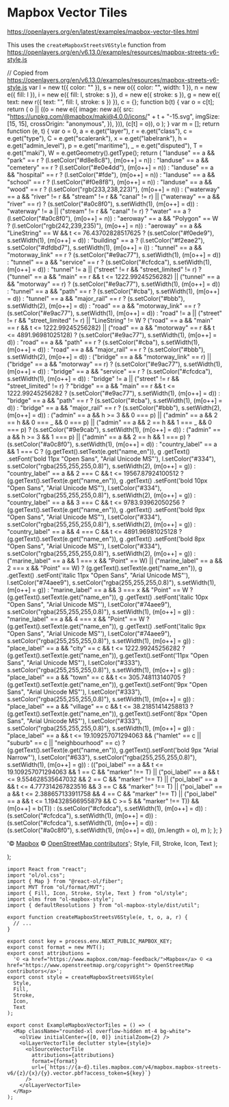 # Mapbox Vector Tiles

https://openlayers.org/en/latest/examples/mapbox-vector-tiles.html

This uses the `createMapboxStreetsV6Style` function from https://openlayers.org/en/v6.13.0/examples/resources/mapbox-streets-v6-style.js

  // Copied from https://openlayers.org/en/v6.13.0/examples/resources/mapbox-streets-v6-style.js
  var l = new t({ color: "" }),
    s = new o({ color: "", width: 1 }),
    n = new e({ fill: l }),
    i = new e({ fill: l, stroke: s }),
    d = new e({ stroke: s }),
    g = new e({ text: new r({ text: "", fill: l, stroke: s }) }),
    c = {};
  function b(t) {
    var o = c[t];
    return (
      o ||
        ((o = new e({
          image: new a({
            src: "https://unpkg.com/@mapbox/maki@4.0.0/icons/" + t + "-15.svg",
            imgSize: [15, 15],
            crossOrigin: "anonymous",
          }),
        })),
        (c[t] = o)),
      o
    );
  }
  var m = [];
  return function (e, t) {
    var o = 0,
      a = e.get("layer"),
      r = e.get("class"),
      c = e.get("type"),
      C = e.get("scalerank"),
      x = e.get("labelrank"),
      h = e.get("admin_level"),
      p = e.get("maritime"),
      _ = e.get("disputed"),
      T = e.get("maki"),
      W = e.getGeometry().getType();
    return (
      "landuse" == a && "park" == r
        ? (l.setColor("#d8e8c8"), (m[o++] = n))
        : "landuse" == a && "cemetery" == r
        ? (l.setColor("#e0e4dd"), (m[o++] = n))
        : "landuse" == a && "hospital" == r
        ? (l.setColor("#fde"), (m[o++] = n))
        : "landuse" == a && "school" == r
        ? (l.setColor("#f0e8f8"), (m[o++] = n))
        : "landuse" == a && "wood" == r
        ? (l.setColor("rgb(233,238,223)"), (m[o++] = n))
        : ("waterway" == a && "river" != r && "stream" != r && "canal" != r) ||
          ("waterway" == a && "river" == r)
        ? (s.setColor("#a0c8f0"), s.setWidth(1), (m[o++] = d))
        : "waterway" != a || ("stream" != r && "canal" != r)
        ? "water" == a
          ? (l.setColor("#a0c8f0"), (m[o++] = n))
          : "aeroway" == a && "Polygon" == W
          ? (l.setColor("rgb(242,239,235)"), (m[o++] = n))
          : "aeroway" == a && "LineString" == W && t <= 76.43702828517625
          ? (s.setColor("#f0ede9"), s.setWidth(1), (m[o++] = d))
          : "building" == a
          ? (l.setColor("#f2eae2"),
            s.setColor("#dfdbd7"),
            s.setWidth(1),
            (m[o++] = i))
          : "tunnel" == a && "motorway_link" == r
          ? (s.setColor("#e9ac77"), s.setWidth(1), (m[o++] = d))
          : "tunnel" == a && "service" == r
          ? (s.setColor("#cfcdca"), s.setWidth(1), (m[o++] = d))
          : "tunnel" != a || ("street" != r && "street_limited" != r)
          ? ("tunnel" == a && "main" == r && t <= 1222.99245256282) ||
            ("tunnel" == a && "motorway" == r)
            ? (s.setColor("#e9ac77"), s.setWidth(1), (m[o++] = d))
            : "tunnel" == a && "path" == r
            ? (s.setColor("#cba"), s.setWidth(1), (m[o++] = d))
            : "tunnel" == a && "major_rail" == r
            ? (s.setColor("#bbb"), s.setWidth(2), (m[o++] = d))
            : "road" == a && "motorway_link" == r
            ? (s.setColor("#e9ac77"), s.setWidth(1), (m[o++] = d))
            : "road" != a ||
              ("street" != r && "street_limited" != r) ||
              "LineString" != W
            ? ("road" == a && "main" == r && t <= 1222.99245256282) ||
              ("road" == a && "motorway" == r && t <= 4891.96981025128)
              ? (s.setColor("#e9ac77"), s.setWidth(1), (m[o++] = d))
              : "road" == a && "path" == r
              ? (s.setColor("#cba"), s.setWidth(1), (m[o++] = d))
              : "road" == a && "major_rail" == r
              ? (s.setColor("#bbb"), s.setWidth(2), (m[o++] = d))
              : ("bridge" == a && "motorway_link" == r) ||
                ("bridge" == a && "motorway" == r)
              ? (s.setColor("#e9ac77"), s.setWidth(1), (m[o++] = d))
              : "bridge" == a && "service" == r
              ? (s.setColor("#cfcdca"), s.setWidth(1), (m[o++] = d))
              : "bridge" != a || ("street" != r && "street_limited" != r)
              ? "bridge" == a && "main" == r && t <= 1222.99245256282
                ? (s.setColor("#e9ac77"), s.setWidth(1), (m[o++] = d))
                : "bridge" == a && "path" == r
                ? (s.setColor("#cba"), s.setWidth(1), (m[o++] = d))
                : "bridge" == a && "major_rail" == r
                ? (s.setColor("#bbb"), s.setWidth(2), (m[o++] = d))
                : ("admin" == a && h >= 3 && 0 === p) ||
                  ("admin" == a && 2 == h && 0 === _ && 0 === p) ||
                  ("admin" == a && 2 == h && 1 === _ && 0 === p)
                ? (s.setColor("#9e9cab"), s.setWidth(1), (m[o++] = d))
                : ("admin" == a && h >= 3 && 1 === p) ||
                  ("admin" == a && 2 == h && 1 === p)
                ? (s.setColor("#a0c8f0"), s.setWidth(1), (m[o++] = d))
                : "country_label" == a && 1 === C
                ? (g.getText().setText(e.get("name_en")),
                  g
                    .getText()
                    .setFont('bold 11px "Open Sans", "Arial Unicode MS"'),
                  l.setColor("#334"),
                  s.setColor("rgba(255,255,255,0.8)"),
                  s.setWidth(2),
                  (m[o++] = g))
                : "country_label" == a && 2 === C && t <= 19567.87924100512
                ? (g.getText().setText(e.get("name_en")),
                  g
                    .getText()
                    .setFont('bold 10px "Open Sans", "Arial Unicode MS"'),
                  l.setColor("#334"),
                  s.setColor("rgba(255,255,255,0.8)"),
                  s.setWidth(2),
                  (m[o++] = g))
                : "country_label" == a && 3 === C && t <= 9783.93962050256
                ? (g.getText().setText(e.get("name_en")),
                  g
                    .getText()
                    .setFont('bold 9px "Open Sans", "Arial Unicode MS"'),
                  l.setColor("#334"),
                  s.setColor("rgba(255,255,255,0.8)"),
                  s.setWidth(2),
                  (m[o++] = g))
                : "country_label" == a && 4 === C && t <= 4891.96981025128
                ? (g.getText().setText(e.get("name_en")),
                  g
                    .getText()
                    .setFont('bold 8px "Open Sans", "Arial Unicode MS"'),
                  l.setColor("#334"),
                  s.setColor("rgba(255,255,255,0.8)"),
                  s.setWidth(2),
                  (m[o++] = g))
                : ("marine_label" == a && 1 === x && "Point" == W) ||
                  ("marine_label" == a && 2 === x && "Point" == W)
                ? (g.getText().setText(e.get("name_en")),
                  g
                    .getText()
                    .setFont('italic 11px "Open Sans", "Arial Unicode MS"'),
                  l.setColor("#74aee9"),
                  s.setColor("rgba(255,255,255,0.8)"),
                  s.setWidth(1),
                  (m[o++] = g))
                : "marine_label" == a && 3 === x && "Point" == W
                ? (g.getText().setText(e.get("name_en")),
                  g
                    .getText()
                    .setFont('italic 10px "Open Sans", "Arial Unicode MS"'),
                  l.setColor("#74aee9"),
                  s.setColor("rgba(255,255,255,0.8)"),
                  s.setWidth(1),
                  (m[o++] = g))
                : "marine_label" == a && 4 === x && "Point" == W
                ? (g.getText().setText(e.get("name_en")),
                  g
                    .getText()
                    .setFont('italic 9px "Open Sans", "Arial Unicode MS"'),
                  l.setColor("#74aee9"),
                  s.setColor("rgba(255,255,255,0.8)"),
                  s.setWidth(1),
                  (m[o++] = g))
                : "place_label" == a && "city" == c && t <= 1222.99245256282
                ? (g.getText().setText(e.get("name_en")),
                  g.getText().setFont('11px "Open Sans", "Arial Unicode MS"'),
                  l.setColor("#333"),
                  s.setColor("rgba(255,255,255,0.8)"),
                  s.setWidth(1),
                  (m[o++] = g))
                : "place_label" == a && "town" == c && t <= 305.748113140705
                ? (g.getText().setText(e.get("name_en")),
                  g.getText().setFont('9px "Open Sans", "Arial Unicode MS"'),
                  l.setColor("#333"),
                  s.setColor("rgba(255,255,255,0.8)"),
                  s.setWidth(1),
                  (m[o++] = g))
                : "place_label" == a && "village" == c && t <= 38.21851414258813
                ? (g.getText().setText(e.get("name_en")),
                  g.getText().setFont('8px "Open Sans", "Arial Unicode MS"'),
                  l.setColor("#333"),
                  s.setColor("rgba(255,255,255,0.8)"),
                  s.setWidth(1),
                  (m[o++] = g))
                : "place_label" == a &&
                  t <= 19.109257071294063 &&
                  ("hamlet" == c || "suburb" == c || "neighbourhood" == c)
                ? (g.getText().setText(e.get("name_en")),
                  g.getText().setFont('bold 9px "Arial Narrow"'),
                  l.setColor("#633"),
                  s.setColor("rgba(255,255,255,0.8)"),
                  s.setWidth(1),
                  (m[o++] = g))
                : (("poi_label" == a &&
                    t <= 19.109257071294063 &&
                    1 == C &&
                    "marker" !== T) ||
                    ("poi_label" == a &&
                      t <= 9.554628535647032 &&
                      2 == C &&
                      "marker" !== T) ||
                    ("poi_label" == a &&
                      t <= 4.777314267823516 &&
                      3 == C &&
                      "marker" !== T) ||
                    ("poi_label" == a &&
                      t <= 2.388657133911758 &&
                      4 == C &&
                      "marker" !== T) ||
                    ("poi_label" == a &&
                      t <= 1.194328566955879 &&
                      C >= 5 &&
                      "marker" !== T)) &&
                  (m[o++] = b(T))
              : (s.setColor("#cfcdca"), s.setWidth(1), (m[o++] = d))
            : (s.setColor("#cfcdca"), s.setWidth(1), (m[o++] = d))
          : (s.setColor("#cfcdca"), s.setWidth(1), (m[o++] = d))
        : (s.setColor("#a0c8f0"), s.setWidth(1), (m[o++] = d)),
      (m.length = o),
      m
    );
  };
}


  '© <a href="https://www.mapbox.com/map-feedback/">Mapbox</a> © <a href="https://www.openstreetmap.org/copyright"> OpenStreetMap contributors</a>';
  Style,
  Fill,
  Stroke,
  Icon,
  Text
);

  <Map className="rounded-xl overflow-hidden mt-4 bg-white">
    <olView initialCenter={[0, 0]} initialZoom={2} />
    <olLayerVectorTile declutter style={style}>
      <olSourceVectorTile
        attributions={attributions}
        format={format}
        url={`https://{a-d}.tiles.mapbox.com/v4/mapbox.mapbox-streets-v6/{z}/{x}/{y}.vector.pbf?access_token=${key}`}
      />
    </olLayerVectorTile>
  </Map>
);

<ExampleMapboxVectorTiles />

```tsx
import React from "react";
import "ol/ol.css";
import { Map } from "@react-ol/fiber";
import MVT from "ol/format/MVT";
import { Fill, Icon, Stroke, Style, Text } from "ol/style";
import olms from "ol-mapbox-style";
import { defaultResolutions } from "ol-mapbox-style/dist/util";

export function createMapboxStreetsV6Style(e, t, o, a, r) {
  // ...
}

export const key = process.env.NEXT_PUBLIC_MAPBOX_KEY;
export const format = new MVT();
export const attributions =
  '© <a href="https://www.mapbox.com/map-feedback/">Mapbox</a> © <a href="https://www.openstreetmap.org/copyright"> OpenStreetMap contributors</a>';
export const style = createMapboxStreetsV6Style(
  Style,
  Fill,
  Stroke,
  Icon,
  Text
);

export const ExampleMapboxVectorTiles = () => (
  <Map className="rounded-xl overflow-hidden mt-4 bg-white">
    <olView initialCenter={[0, 0]} initialZoom={2} />
    <olLayerVectorTile declutter style={style}>
      <olSourceVectorTile
        attributions={attributions}
        format={format}
        url={`https://{a-d}.tiles.mapbox.com/v4/mapbox.mapbox-streets-v6/{z}/{x}/{y}.vector.pbf?access_token=${key}`}
      />
    </olLayerVectorTile>
  </Map>
);
```
